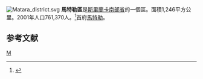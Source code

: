 [[File:Matara_district.svg|right]]
'''馬特勒區'''是[[斯里蘭卡|斯里蘭卡]][[南部省_(斯里蘭卡)|南部省]]的一個區。面積1,246平方公里。2001年人口761,370人。<ref>{{Cite web |url=http://www.statistics.gov.lk/PopHouSat/PDF/Population/p9p2%20Population%20by%20district%20,%20sex,%20sex%20ratio%20and%20population%20density.pdf |title=2001年人口普查 |access-date=2008-05-08 |archive-date=2012-05-17 |archive-url=https://www.webcitation.org/67j70arpb?url=http://www.statistics.gov.lk/PopHouSat/PDF/Population/p9p2%20Population%20by%20district%20%2C%20sex%2C%20sex%20ratio%20and%20population%20density.pdf |dead-url=no }}</ref>首府[[馬特勒|馬特勒]]。
== 参考文献 ==
{{reflist}}
{{斯里蘭卡縣級行政區劃}}

[[Category:斯里蘭卡區|M]]